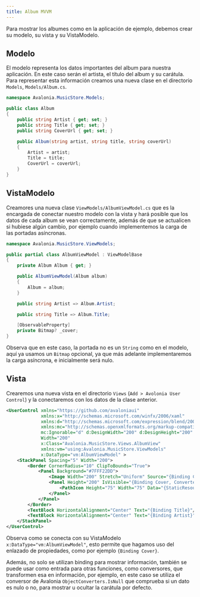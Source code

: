 ```yaml
---
title: Album MVVM
---
```


Para mostrar los albumes como en la aplicación de ejemplo, debemos crear su modelo, su vista y su VistaModelo.

## Modelo

El modelo representa los datos importantes del album para nuestra aplicación. En este caso serán el artista, el título del album y su carátula. Para representar esta información creamos una nueva clase en el directorio ``Models``, ``Models/Album.cs``.

````cs title=Album.cs
namespace Avalonia.MusicStore.Models;

public class Album
{
    public string Artist { get; set; }
    public string Title { get; set; }
    public string CoverUrl { get; set; }

    public Album(string artist, string title, string coverUrl)
    {
        Artist = artist;
        Title = title;
        CoverUrl = coverUrl;
    }
}
````

## VistaModelo

Creamores una nueva clase ``ViewModels/AlbumViewModel.cs`` que es la encargada de conectar nuestro modelo con la vista y hará posible que los datos de cada album se vean correctamente, además de que se actualicen si hubiese algún cambio, por ejemplo cuando implementemos la carga de las portadas asíncronas.

````cs title=AlbumViewModelo.cs
namespace Avalonia.MusicStore.ViewModels;

public partial class AlbumViewModel : ViewModelBase
{
    private Album Album { get; }

    public AlbumViewModel(Album album)
    {
        Album = album;
    }

    public string Artist => Album.Artist;

    public string Title => Album.Title;

    [ObservableProperty]
    private Bitmap? _cover;
}
````

Observa que en este caso, la portada no es un ``String`` como en el modelo, aquí ya usamos un ``Bitmap`` opcional, ya que más adelante implementaremos la carga asíncrona, e inicialmente será nulo.

## Vista

Crearemos una nueva vista en el directorio ``Views`` (``Add > Avolonia User Control``) y la conectaremos con los datos de la clase anterior.

````xml title=AlbumView.axaml {9,13,14,19,20}
<UserControl xmlns="https://github.com/avaloniaui"
             xmlns:x="http://schemas.microsoft.com/winfx/2006/xaml"
             xmlns:d="http://schemas.microsoft.com/expression/blend/2008"
             xmlns:mc="http://schemas.openxmlformats.org/markup-compatibility/2006"
             mc:Ignorable="d" d:DesignWidth="200" d:DesignHeight="200"
             Width="200"
             x:Class="Avalonia.MusicStore.Views.AlbumView"
             xmlns:vm="using:Avalonia.MusicStore.ViewModels"
             x:DataType="vm:AlbumViewModel" >
    <StackPanel Spacing="5" Width="200">
        <Border CornerRadius="10" ClipToBounds="True">
            <Panel Background="#7FFF22DD">
                <Image Width="200" Stretch="Uniform" Source="{Binding Cover}" />
                <Panel Height="200" IsVisible="{Binding Cover, Converter={x:Static ObjectConverters.IsNull}}">
                    <PathIcon Height="75" Width="75" Data="{StaticResource MusicRegular}" />
                </Panel>
            </Panel>
        </Border>
        <TextBlock HorizontalAlignment="Center" Text="{Binding Title}"/>
        <TextBlock HorizontalAlignment="Center" Text="{Binding Artist}"/>
    </StackPanel>
</UserControl>
````

Observa como se conecta con su VistaModelo ``x:DataType="vm:AlbumViewModel"``, esto permite que hagamos uso del enlazado de propiedades, como por ejemplo ``{Binding Cover}``.

Además, no solo se utilizan binding para mostrar información, también se puede usar como entrada para otras funciones, como conversores, que transformen esa en información, por ejemplo, en este caso se utiliza el conversor de Avalonia ``ObjectConverters.IsNull`` que comprueba si un dato es nulo o no, para mostrar u ocultar la carátula por defecto.
